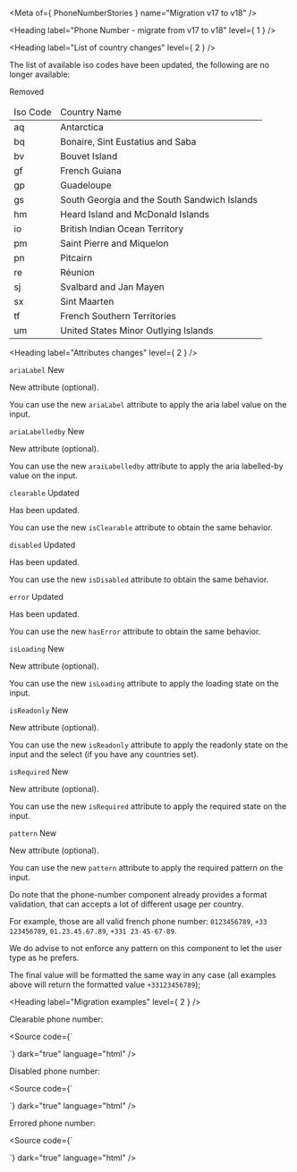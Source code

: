 
<Meta of={ PhoneNumberStories } name="Migration v17 to v18" />

<Heading label="Phone Number - migrate from v17 to v18" level={ 1 } />

<Heading label="List of country changes" level={ 2 } />

The list of available iso codes have been updated, the following are no longer available:

<Badge color="critical" size="sm">Removed</Badge>

<Table>
  <thead>
    <tr>
      <td>Iso Code</td>
      <td>Country Name</td>
    </tr>
  </thead>
  <tbody>
    <tr>
      <td>aq</td>
      <td>Antarctica</td>
    </tr>
    <tr>
      <td>bq</td>
      <td>Bonaire, Sint Eustatius and Saba</td>
    </tr>
    <tr>
      <td>bv</td>
      <td>Bouvet Island</td>
    </tr>
    <tr>
      <td>gf</td>
      <td>French Guiana</td>
    </tr>
    <tr>
      <td>gp</td>
      <td>Guadeloupe</td>
    </tr>
    <tr>
      <td>gs</td>
      <td>South Georgia and the South Sandwich Islands</td>
    </tr>
    <tr>
      <td>hm</td>
      <td>Heard Island and McDonald Islands</td>
    </tr>
    <tr>
      <td>io</td>
      <td>British Indian Ocean Territory</td>
    </tr>
    <tr>
      <td>pm</td>
      <td>Saint Pierre and Miquelon</td>
    </tr>
    <tr>
      <td>pn</td>
      <td>Pitcairn</td>
    </tr>
    <tr>
      <td>re</td>
      <td>Réunion</td>
    </tr>
    <tr>
      <td>sj</td>
      <td>Svalbard and Jan Mayen</td>
    </tr>
    <tr>
      <td>sx</td>
      <td>Sint Maarten</td>
    </tr>
    <tr>
      <td>tf</td>
      <td>French Southern Territories</td>
    </tr>
    <tr>
      <td>um</td>
      <td>United States Minor Outlying Islands</td>
    </tr>
  </tbody>
</Table>

<Heading label="Attributes changes" level={ 2 } />

`ariaLabel` <Badge color="success" size="sm">New</Badge>

New attribute (optional).

You can use the new `ariaLabel` attribute to apply the aria label value on the input.

`ariaLabelledby` <Badge color="success" size="sm">New</Badge>

New attribute (optional).

You can use the new `araiLabelledby` attribute to apply the aria labelled-by value on the input.

`clearable` <Badge color="information" size="sm">Updated</Badge>

Has been updated.

You can use the new `isClearable` attribute to obtain the same behavior.

`disabled` <Badge color="information" size="sm">Updated</Badge>

Has been updated.

You can use the new `isDisabled` attribute to obtain the same behavior.

`error` <Badge color="information" size="sm">Updated</Badge>

Has been updated.

You can use the new `hasError` attribute to obtain the same behavior.

`isLoading` <Badge color="success" size="sm">New</Badge>

New attribute (optional).

You can use the new `isLoading` attribute to apply the loading state on the input.

`isReadonly` <Badge color="success" size="sm">New</Badge>

New attribute (optional).

You can use the new `isReadonly` attribute to apply the readonly state on the input and the select (if you have any countries set).

`isRequired` <Badge color="success" size="sm">New</Badge>

New attribute (optional).

You can use the new `isRequired` attribute to apply the required state on the input.

`pattern` <Badge color="success" size="sm">New</Badge>

New attribute (optional).

You can use the new `pattern` attribute to apply the required pattern on the input.

Do note that the phone-number component already provides a format validation, that can accepts a lot of different usage per country.

For example, those are all valid french phone number: `0123456789`, `+33 123456789`, `01.23.45.67.89`, `+331 23-45-67-89`.

We do advise to not enforce any pattern on this component to let the user type as he prefers.

The final value will be formatted the same way in any case (all examples above will return the formatted value `+33123456789`);

<Heading label="Migration examples" level={ 2 } />

Clearable phone number:

<Source code={`
<osds-phone-number clearable>
</osds-phone-number>

<!-- is now -->

<ods-phone-number is-clearable>
</ods-phone-number>
`}
        dark="true"
        language="html" />

Disabled phone number:

<Source code={`
<osds-phone-number disabled>
</osds-phone-number>

<!-- is now -->

<ods-phone-number is-disabled>
</ods-phone-number>
`}
        dark="true"
        language="html" />

Errored phone number:

<Source code={`
<osds-phone-number error>
</osds-phone-number>

<!-- is now -->

<ods-phone-number has-error>
</ods-phone-number>
`}
        dark="true"
        language="html" />
